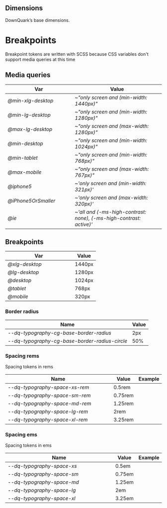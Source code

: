 
<Meta title="Components 🧩/᠅ Particles/Dimensions/Grid" />

## Dimensions

DownQuark&rsquo;s base dimensions.

# Breakpoints

<Info>Breakpoint tokens are written with SCSS because CSS variables don't support media queries at this time</Info>

<section>


## Media queries

<table width="100%">
  <thead>
    <tr>
      <th width="200">Var</th>
      <th>Value</th>
    </tr>
  </thead>
  <tbody>
    <tr>
      <td>
        <Var>@min-xlg-desktop</Var>
      </td>
      <td>
        <Var noCopy>~"only screen and (min-width: 1440px)"</Var>
      </td>
    </tr>
    <tr>
      <td>
        <Var>@min-lg-desktop</Var>
      </td>
      <td>
        <Var noCopy>~"only screen and (min-width: 1280px)"</Var>
      </td>
    </tr>
    <tr>
      <td>
        <Var>@max-lg-desktop</Var>
      </td>
      <td>
        <Var noCopy>~"only screen and (max-width: 1280px)"</Var>
      </td>
    </tr>
    <tr>
      <td>
        <Var>@min-desktop</Var>
      </td>
      <td>
        <Var noCopy>~"only screen and (min-width: 1024px)"</Var>
      </td>
    </tr>
    <tr>
      <td>
        <Var>@min-tablet</Var>
      </td>
      <td>
        <Var noCopy>~"only screen and (min-width: 768px)"</Var>
      </td>
    </tr>
    <tr>
      <td>
        <Var>@max-mobile</Var>
      </td>
      <td>
        <Var noCopy>~"only screen and (max-width: 767px)"</Var>
      </td>
    </tr>
    <tr>
      <td>
        <Var>@iphone5</Var>
      </td>
      <td>
        <Var noCopy>~'only screen and (min-width: 321px)'</Var>
      </td>
    </tr>
    <tr>
      <td>
        <Var>@iPhone5OrSmaller</Var>
      </td>
      <td>
        <Var noCopy>~'only screen and (max-width: 320px)'</Var>
      </td>
    </tr>
    <tr>
      <td>
        <Var>@ie</Var>
      </td>
      <td>
        <Var noCopy>
          ~'all and (-ms-high-contrast: none), (-ms-high-contrast: active)'
        </Var>
      </td>
    </tr>
  </tbody>
</table>
</section>

## Breakpoints

<section>
<table width='100%'>
	<thead>
		<tr>
			<th width='200'>Var</th>
			<th>Value</th>
		</tr>
	</thead>
	<tbody>
		<tr>
			<td>
				<Var>@xlg-desktop</Var>
			</td>
			<td>1440px</td>
		</tr>
		<tr>
			<td>
				<Var>@lg-desktop</Var>
			</td>
			<td>1280px</td>
		</tr>
		<tr>
			<td>
				<Var>@desktop</Var>
			</td>
			<td>1024px</td>
		</tr>
		<tr>
			<td>
				<Var>@tablet</Var>
			</td>
			<td>768px</td>
		</tr>
		<tr>
			<td>
				<Var>@mobile</Var>
			</td>
			<td>320px</td>
		</tr>
	</tbody>
</table>

</section>

### Border radius

<table width="100%">
  <thead>
    <tr>
      <th>Name</th>
      <th>Value</th>
    </tr>
  </thead>
  <tbody>
    <tr>
      <td>
        <Var>--dq-typography-cg-base-border-radius</Var>
      </td>
      <td>2px</td>
    </tr>
    <tr>
      <td>
        <Var>--dq-typography-cg-base-border-radius-circle</Var>
      </td>
      <td>50%</td>
    </tr>
  </tbody>
</table>

### Spacing rems

Spacing tokens in rems

<table width="100%">
  <thead>
    <tr>
      <th width="500">Name</th>
      <th>Value</th>
      <th>Example</th>
    </tr>
  </thead>
  <tbody>
    <tr>
      <td>
        <Var>--dq-typography-space-xs-rem</Var>
      </td>
      <td>0.5rem</td>
      <td>
        <Tile value={8} color="#FF4785" />
      </td>
    </tr>
    <tr>
      <td>
        <Var>--dq-typography-space-sm-rem</Var>
      </td>
      <td>0.75rem</td>
      <td>
        <Tile value={12} color="#FF4785" />
      </td>
    </tr>
    <tr>
      <td>
        <Var>--dq-typography-space-md-rem</Var>
      </td>
      <td>1.25rem</td>
      <td>
        <Tile value={20} color="#FF4785" />
      </td>
    </tr>
    <tr>
      <td>
        <Var>--dq-typography-space-lg-rem</Var>
      </td>
      <td>2rem</td>
      <td>
        <Tile value={32} color="#FF4785" />
      </td>
    </tr>
    <tr>
      <td>
        <Var>--dq-typography-space-xl-rem</Var>
      </td>
      <td>3.25rem</td>
      <td>
        <Tile value={52} color="#FF4785" />
      </td>
    </tr>
  </tbody>
</table>

### Spacing ems

Spacing tokens in ems

<table width="100%">
  <thead>
    <tr>
      <th width="500">Name</th>
      <th>Value</th>
      <th>Example</th>
    </tr>
  </thead>
  <tbody>
    <tr>
      <td>
        <Var>--dq-typography-space-xs</Var>
      </td>
      <td>0.5em</td>
      <td>
        <Tile value={8} color="#FF4785" />
      </td>
    </tr>
    <tr>
      <td>
        <Var>--dq-typography-space-sm</Var>
      </td>
      <td>0.75em</td>
      <td>
        <Tile value={12} color="#FF4785" />
      </td>
    </tr>
    <tr>
      <td>
        <Var>--dq-typography-space-md</Var>
      </td>
      <td>1.25em</td>
      <td>
        <Tile value={20} color="#FF4785" />
      </td>
    </tr>
    <tr>
      <td>
        <Var>--dq-typography-space-lg</Var>
      </td>
      <td>2em</td>
      <td>
        <Tile value={32} color="#FF4785" />
      </td>
    </tr>
    <tr>
      <td>
        <Var>--dq-typography-space-xl</Var>
      </td>
      <td>3.25em</td>
      <td>
        <Tile value={52} color="#FF4785" />
      </td>
    </tr>
  </tbody>
</table>
